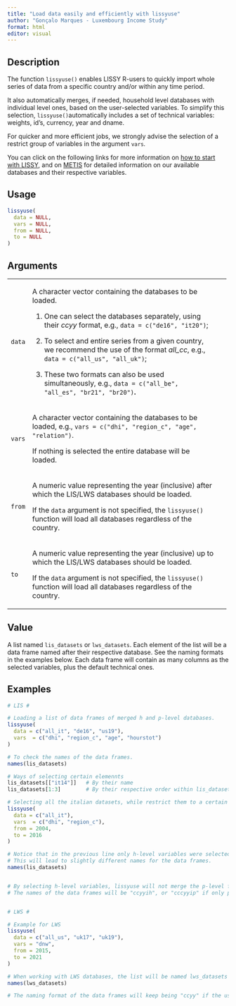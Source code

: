 ```yaml
---
title: "Load data easily and efficiently with lissyuse"
author: "Gonçalo Marques - Luxembourg Income Study"
format: html
editor: visual
---
```


## Description

The function `lissyuse()` enables LISSY R-users to quickly import whole series of data from a specific country and/or within any time period.

It also automatically merges, if needed, household level databases with individual level ones, based on the user-selected variables. To simplify this selection, `lissyuse()`automatically includes a set of technical variables: weights, id's, currency, year and dname.

For quicker and more efficient jobs, we strongly advise the selection of a restrict group of variables in the argument `vars`*.*

You can click on the following links for more information on [how to start with LISSY](https://www.lisdatacenter.org/data-access/lissy/), and on [METIS](https://www.lisdatacenter.org/frontend#/home) for detailed information on our available databases and their respective variables.

## Usage

```r
lissyuse(
  data = NULL, 
  vars = NULL, 
  from = NULL, 
  to = NULL
)  
```

## Arguments

+--------+------------------------------------------------------------------------------------------------------------------------------------------+------+
| `data` | A character vector containing the databases to be loaded.                                                                                |      |
|        |                                                                                                                                          |      |
|        | 1.  One can select the databases separately, using their *ccyy* format, e.g., `data = c("de16", "it20")`;                                |      |
|        |                                                                                                                                          |      |
|        | 2.  To select and entire series from a given country, we recommend the use of the format *all_cc*, e.g., `data = c("all_us", "all_uk")`; |      |
|        |                                                                                                                                          |      |
|        | 3.  These two formats can also be used simultaneously, e.g., `data = c("all_be", "all_es", "br21", "br20")`**.**                         |      |
+--------+------------------------------------------------------------------------------------------------------------------------------------------+------+
| `vars` | A character vector containing the databases to be loaded, e.g., `vars = c("dhi", "region_c", "age", "relation")`.                        |      |
|        |                                                                                                                                          |      |
|        | If nothing is selected the entire database will be loaded.                                                                               |      |
+--------+------------------------------------------------------------------------------------------------------------------------------------------+------+
| `from` | A numeric value representing the year (inclusive) after which the LIS/LWS databases should be loaded.                                    |      |
|        |                                                                                                                                          |      |
|        | If the `data` argument is not specified, the `lissyuse()` function will load all databases regardless of the country.                    |      |
+--------+------------------------------------------------------------------------------------------------------------------------------------------+------+
| `to`   | A numeric value representing the year (inclusive) up to which the LIS/LWS databases should be loaded.                                    |      |
|        |                                                                                                                                          |      |
|        | If the `data` argument is not specified, the `lissyuse()` function will load all databases regardless of the country.                    |      |
+--------+------------------------------------------------------------------------------------------------------------------------------------------+------+

## Value

A list named `lis_datasets` or `lws_datasets`. Each element of the list will be a data frame named after their respective database. See the naming formats in the examples below. Each data frame will contain as many columns as the selected variables, plus the default technical ones.

## Examples

```r

# LIS # 

# Loading a list of data frames of merged h and p-level databases.  
lissyuse( 
  data = c("all_it", "de16", "us19"), 
  vars  = c("dhi", "region_c", "age", "hourstot")
)

# To check the names of the data frames. 
names(lis_datasets)

# Ways of selecting certain elemennts 
lis_datasets[["it14"]]   # By their name
lis_datasets[1:3]        # By their respective order within lis_datasets

# Selecting all the italian datasets, while restrict them to a certain year range. 
lissyuse(
  data = c("all_it"), 
  vars  = c("dhi", "region_c"), 
  from = 2004, 
  to = 2016
)

# Notice that in the previous line only h-level variables were selected. 
# This will lead to slightly different names for the data frames. 
names(lis_datasets)


# By selecting h-level variables, lissyuse will not merge the p-level files for that country-year. 
# The names of the data frames will be "ccyyih", or "cccyyip" if only p-level variables were chosen. 


# LWS # 

# Example for LWS 
lissyuse(
  data = c("all_us", "uk17", "uk19"), 
  vars = "dnw", 
  from = 2015, 
  to = 2021
)

# When working with LWS databases, the list will be named lws_datasets
names(lws_datasets)

# The naming format of the data frames will keep being "ccyy" if the user selects h and p-level databases. If not, the format will be "ccyywh" or "ccyywp". 

```
